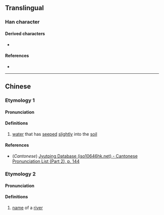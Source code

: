 {{character info}}
==Translingual==

===Han character===
{{Han char|rn=85|rad=水|as=12|sn=15|four=36160|canj=EORA|ids=⿰氵智}}

====Derived characters====
* {{l|mul|[[𤂥]]}}

====References====
* {{Han ref|kx=0650.090|dkj=18267|hdz=31743.020|uh=6F6A|ud=28522|bh=E660|bd=58976}}

----

==Chinese==
{{zh-forms}}

===Etymology 1===

====Pronunciation====
{{zh-pron
|m=zhí
|c=
|mc=y
|oc=y
|ma=
|cat=n
}}

====Definitions====
{{zh-hanzi}}

# [[water]] that has [[seep]]ed [[slightly]] into the [[soil]]

====References====
* (''Cantonese'') [http://www.iso10646hk.net/jp/document/download.jsp Jyutping Database (iso10646hk.net) - Cantonese Pronunciation List (Part 2), p. 144]

===Etymology 2===

====Pronunciation====
{{zh-pron
|m=zhì
|c=zik6
|mc=y
|ma=
|cat=pn
}}

====Definitions====
{{zh-hanzi}}

# [[name]] of a [[river]]